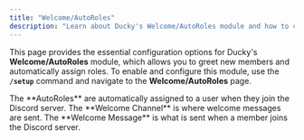 ```yaml
---
title: "Welcome/AutoRoles"
description: "Learn about Ducky's Welcome/AutoRoles module and how to configure it."
---
```


This page provides the essential configuration options for Ducky's **Welcome/AutoRoles** module, which allows you to greet new members and automatically assign roles. To enable and configure this module, use the **`/setup`** command and navigate to the **Welcome/AutoRoles** page.

<Steps>
  <Step title="AutoRoles" titleSize="h2">
    The **AutoRoles** are automatically assigned to a user when they join the Discord server.
  </Step>
  <Step title="Welcome Channel" titleSize="h2">
    The **Welcome Channel** is where welcome messages are sent.
  </Step>
  <Step title="Welcome Message" titleSize="h2">
    The **Welcome Message** is what is sent when a member joins the Discord server. 
  </Step>
</Steps>